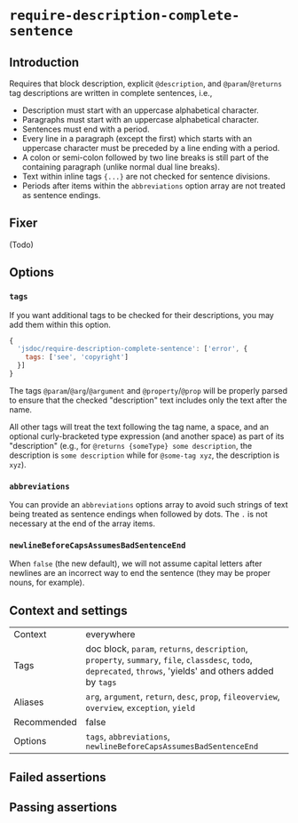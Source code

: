 # `require-description-complete-sentence`

## Introduction

Requires that block description, explicit `@description`, and
`@param`/`@returns` tag descriptions are written in complete sentences, i.e.,

* Description must start with an uppercase alphabetical character.
* Paragraphs must start with an uppercase alphabetical character.
* Sentences must end with a period.
* Every line in a paragraph (except the first) which starts with an uppercase
  character must be preceded by a line ending with a period.
* A colon or semi-colon followed by two line breaks is still part of the
  containing paragraph (unlike normal dual line breaks).
* Text within inline tags `{...}` are not checked for sentence divisions.
* Periods after items within the `abbreviations` option array are not treated
  as sentence endings.

## Fixer

(Todo)

## Options

### `tags`

If you want additional tags to be checked for their descriptions, you may
add them within this option.

```js
{
  'jsdoc/require-description-complete-sentence': ['error', {
    tags: ['see', 'copyright']
  }]
}
```

The tags `@param`/`@arg`/`@argument` and `@property`/`@prop` will be properly
parsed to ensure that the checked "description" text includes only the text
after the name.

All other tags will treat the text following the tag name, a space, and
an optional curly-bracketed type expression (and another space) as part of
its "description" (e.g., for `@returns {someType} some description`, the
description is `some description` while for `@some-tag xyz`, the description
is `xyz`).

### `abbreviations`

You can provide an `abbreviations` options array to avoid such strings of text
being treated as sentence endings when followed by dots. The `.` is not
necessary at the end of the array items.

### `newlineBeforeCapsAssumesBadSentenceEnd`

When `false` (the new default), we will not assume capital letters after
newlines are an incorrect way to end the sentence (they may be proper
nouns, for example).

## Context and settings

|||
|---|---|
|Context|everywhere|
|Tags|doc block, `param`, `returns`, `description`, `property`, `summary`, `file`, `classdesc`, `todo`, `deprecated`, `throws`, 'yields' and others added by `tags`|
|Aliases|`arg`, `argument`, `return`, `desc`, `prop`, `fileoverview`, `overview`, `exception`, `yield`|
|Recommended|false|
|Options|`tags`, `abbreviations`, `newlineBeforeCapsAssumesBadSentenceEnd`|


## Failed assertions

<Assertions rule="requireDescriptionCompleteSentence" />

## Passing assertions

<Assertions rule="requireDescriptionCompleteSentence" passing />
